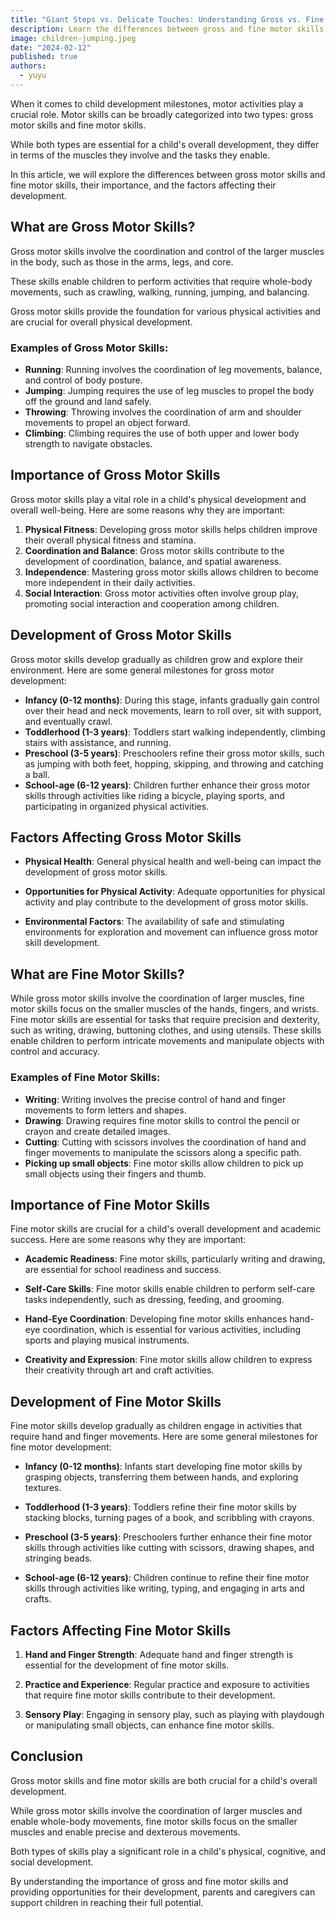 ```yaml
---
title: "Giant Steps vs. Delicate Touches: Understanding Gross vs. Fine Motor Skills"
description: Learn the differences between gross and fine motor skills and their unique roles in childhood development stages.
image: children-jumping.jpeg
date: "2024-02-12"
published: true
authors:
  - yuyu
---
```


When it comes to child development milestones, motor activities play a crucial role. Motor skills can be broadly categorized into two types: gross motor skills and fine motor skills.

While both types are essential for a child's overall development, they differ in terms of the muscles they involve and the tasks they enable.

In this article, we will explore the differences between gross motor skills and fine motor skills, their importance, and the factors affecting their development.

## What are Gross Motor Skills?

Gross motor skills involve the coordination and control of the larger muscles in the body, such as those in the arms, legs, and core.

These skills enable children to perform activities that require whole-body movements, such as crawling, walking, running, jumping, and balancing.

Gross motor skills provide the foundation for various physical activities and are crucial for overall physical development.

### Examples of Gross Motor Skills:

- **Running**: Running involves the coordination of leg movements, balance, and control of body posture.
- **Jumping**: Jumping requires the use of leg muscles to propel the body off the ground and land safely.
- **Throwing**: Throwing involves the coordination of arm and shoulder movements to propel an object forward.
- **Climbing**: Climbing requires the use of both upper and lower body strength to navigate obstacles.

## Importance of Gross Motor Skills
Gross motor skills play a vital role in a child's physical development and overall well-being. Here are some reasons why they are important:

1. **Physical Fitness**: Developing gross motor skills helps children improve their overall physical fitness and stamina.
2. **Coordination and Balance**: Gross motor skills contribute to the development of coordination, balance, and spatial awareness.
3. **Independence**: Mastering gross motor skills allows children to become more independent in their daily activities.
4. **Social Interaction**: Gross motor activities often involve group play, promoting social interaction and cooperation among children.

## Development of Gross Motor Skills

Gross motor skills develop gradually as children grow and explore their environment. Here are some general milestones for gross motor development:

- **Infancy (0-12 months)**: During this stage, infants gradually gain control over their head and neck movements, learn to roll over, sit with support, and eventually crawl.
- **Toddlerhood (1-3 years)**: Toddlers start walking independently, climbing stairs with assistance, and running.
- **Preschool (3-5 years)**: Preschoolers refine their gross motor skills, such as jumping with both feet, hopping, skipping, and throwing and catching a ball.
- **School-age (6-12 years)**: Children further enhance their gross motor skills through activities like riding a bicycle, playing sports, and participating in organized physical activities.

## Factors Affecting Gross Motor Skills

- **Physical Health**: General physical health and well-being can impact the development of gross motor skills.

- **Opportunities for Physical Activity**: Adequate opportunities for physical activity and play contribute to the development of gross motor skills.

- **Environmental Factors**: The availability of safe and stimulating environments for exploration and movement can influence gross motor skill development.

## What are Fine Motor Skills?

While gross motor skills involve the coordination of larger muscles, fine motor skills focus on the smaller muscles of the hands, fingers, and wrists. Fine motor skills are essential for tasks that require precision and dexterity, such as writing, drawing, buttoning clothes, and using utensils. These skills enable children to perform intricate movements and manipulate objects with control and accuracy.

### Examples of Fine Motor Skills:

- **Writing**: Writing involves the precise control of hand and finger movements to form letters and shapes.
- **Drawing**: Drawing requires fine motor skills to control the pencil or crayon and create detailed images.
- **Cutting**: Cutting with scissors involves the coordination of hand and finger movements to manipulate the scissors along a specific path.
- **Picking up small objects**: Fine motor skills allow children to pick up small objects using their fingers and thumb.

<ImageKit
  directory="CottageForTots/Blog"
  src="baby-drawing.jpeg"
  alt="Baby drawing on paper"
  width={700}
  height={700}
  className="object-cover"
  priority
/>

## Importance of Fine Motor Skills

Fine motor skills are crucial for a child's overall development and academic success. Here are some reasons why they are important:

- **Academic Readiness**: Fine motor skills, particularly writing and drawing, are essential for school readiness and success.

- **Self-Care Skills**: Fine motor skills enable children to perform self-care tasks independently, such as dressing, feeding, and grooming.

- **Hand-Eye Coordination**: Developing fine motor skills enhances hand-eye coordination, which is essential for various activities, including sports and <Link href="/blog/musical-milestones-music-toys">playing musical instruments</Link>.

- **Creativity and Expression**: Fine motor skills allow children to express their creativity through art and craft activities.

## Development of Fine Motor Skills

Fine motor skills develop gradually as children engage in activities that require hand and finger movements. Here are some general milestones for fine motor development:

- **Infancy (0-12 months)**: Infants start developing fine motor skills by grasping objects, transferring them between hands, and exploring textures.

- **Toddlerhood (1-3 years)**: Toddlers refine their fine motor skills by stacking blocks, turning pages of a book, and scribbling with crayons.

- **Preschool (3-5 years)**: Preschoolers further enhance their fine motor skills through activities like cutting with scissors, drawing shapes, and stringing beads.

- **School-age (6-12 years)**: Children continue to refine their fine motor skills through activities like writing, typing, and engaging in arts and crafts.

## Factors Affecting Fine Motor Skills

1. **Hand and Finger Strength**: Adequate hand and finger strength is essential for the development of fine motor skills.

2. **Practice and Experience**: Regular practice and exposure to activities that require fine motor skills contribute to their development.

3. **Sensory Play**: Engaging in sensory play, such as playing with playdough or manipulating small objects, can enhance fine motor skills.

## Conclusion

Gross motor skills and fine motor skills are both crucial for a child's overall development.

While gross motor skills involve the coordination of larger muscles and enable whole-body movements, fine motor skills focus on the smaller muscles and enable precise and dexterous movements.

Both types of skills play a significant role in a child's physical, cognitive, and social development.

By understanding the importance of gross and fine motor skills and providing opportunities for their development, parents and caregivers can support children in reaching their full potential.
